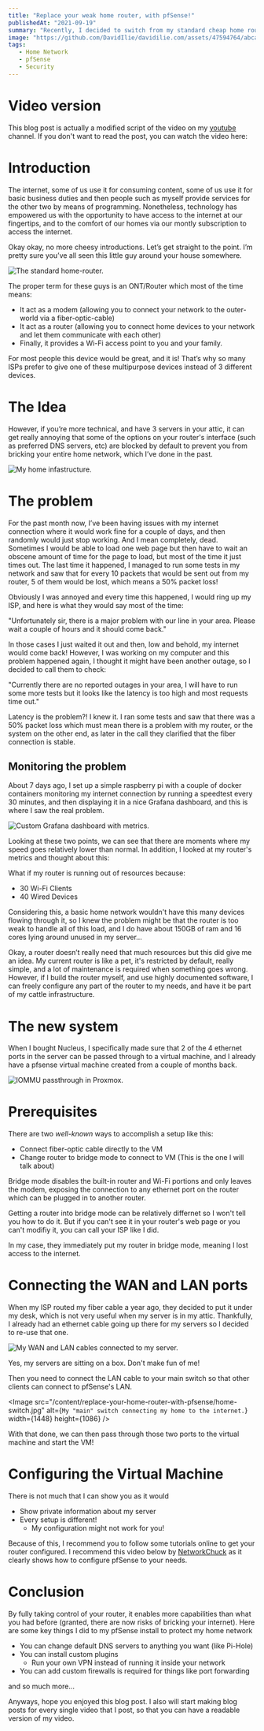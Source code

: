```yaml
---
title: "Replace your weak home router, with pfSense!"
publishedAt: "2021-09-19"
summary: "Recently, I decided to switch from my standard cheap home router, to a custom virtual machine running pfSense on my server. This blog post will contain all the hurdles and issues that I went through, and how you can setup this up for yourself!"
image: "https://github.com/DavidIlie/davidilie.com/assets/47594764/abca51a7-7433-47ac-bc36-dc8a9499b369"
tags:
   - Home Network
   - pfSense
   - Security
---
```


# Video version

This blog post is actually a modified script of the video on my [youtube](https://www.youtube.com/channel/UC92hn9Y8WcY_5LribMDW8uA) channel. If you don't want to read the post, you can watch the video here:

<YouTubeVideo url="https://www.youtube.com/embed/NwNfNV2neVc" />

# Introduction

The internet, some of us use it for consuming content, some of us use it for basic business duties and then people such as myself provide services for the other two by means of programming. Nonetheless, technology has empowered us with the opportunity to have access to the internet at our fingertips, and to the comfort of our homes via our montly subscription to access the internet.

Okay okay, no more cheesy introductions. Let’s get straight to the point. I’m pretty sure you’ve all seen this little guy around your house somewhere.

<Image
   src="/content/replace-your-home-router-with-pfsense/ont-router.jpg"
   alt="The standard home-router."
   width={800}
   height={800}
/>

The proper term for these guys is an ONT/Router which most of the time means:

-  It act as a modem (allowing you to connect your network to the outer-world via a fiber-optic-cable)
-  It act as a router (allowing you to connect home devices to your network and let them communicate with each other)
-  Finally, it provides a Wi-Fi access point to you and your family.

For most people this device would be great, and it is! That’s why so many ISPs prefer to give one of these multipurpose devices instead of 3 different devices.

# The Idea

However, if you’re more technical, and have 3 servers in your attic, it can get really annoying that some of the options on your router's interface (such as preferred DNS servers, etc) are blocked by default to prevent you from bricking your entire home network, which I’ve done in the past.

<Image
   src="/content/replace-your-home-router-with-pfsense/home-cluster.png"
   alt="My home infastructure."
   width={1295}
   height={410}
/>

# The problem

For the past month now, I’ve been having issues with my internet connection where it would work fine for a couple of days, and then randomly would just stop working. And I mean completely, dead. Sometimes I would be able to load one web page but then have to wait an obscene amount of time for the page to load, but most of the time it just times out. The last time it happened, I managed to run some tests in my network and saw that for every 10 packets that would be sent out from my router, 5 of them would be lost, which means a 50% packet loss!

Obviously I was annoyed and every time this happened, I would ring up my ISP, and here is what they would say most of the time:

<Callout italic>
   "Unfortunately sir, there is a major problem with our line in your area.
   Please wait a couple of hours and it should come back."
</Callout>

In those cases I just waited it out and then, low and behold, my internet would come back! However, I was working on my computer and this problem happened again, I thought it might have been another outage, so I decided to call them to check:

<Callout italic>
   "Currently there are no reported outages in your area, I will have to run
   some more tests but it looks like the latency is too high and most requests
   time out."
</Callout>

Latency is the problem?! I knew it. I ran some tests and saw that there was a 50% packet loss which must mean there is a problem with my router, or the system on the other end, as later in the call they clarified that the fiber connection is stable.

## Monitoring the problem

About 7 days ago, I set up a simple raspberry pi with a couple of docker containers monitoring my internet connection by running a speedtest every 30 minutes, and then displaying it in a nice Grafana dashboard, and this is where I saw the real problem.

<Image
   src="/content/replace-your-home-router-with-pfsense/monitoring-pi.png"
   alt="Custom Grafana dashboard with metrics."
   width={806}
   height={683}
/>

Looking at these two points, we can see that there are moments where my speed goes relatively lower than normal. In addition, I looked at my router's metrics and thought about this:

What if my router is running out of resources because:

-  30 Wi-Fi Clients
-  40 Wired Devices

Considering this, a basic home network wouldn't have this many devices flowing through it, so I knew the problem might be that the router is too weak to handle all of this load, and I do have about 150GB of ram and 16 cores lying around unused in my server…

<Callout emoji="🤔">
   Okay, a router doesn’t really need that much resources but this did give me
   an idea. My current router is like a pet, it's restricted by default, really
   simple, and a lot of maintenance is required when something goes wrong.
   However, if I build the router myself, and use highly documented software, I
   can freely configure any part of the router to my needs, and have it be part
   of my cattle infrastructure.
</Callout>

# The new system

When I bought Nucleus, I specifically made sure that 2 of the 4 ethernet ports in the server can be passed through to a virtual machine, and I already have a pfsense virtual machine created from a couple of months back.

<Image
   src="/content/replace-your-home-router-with-pfsense/iommu-pci-device.png"
   alt="IOMMU passthrough in Proxmox."
   width={432}
   height={201}
/>

# Prerequisites

There are two _well-known_ ways to accomplish a setup like this:

-  Connect fiber-optic cable directly to the VM
-  Change router to bridge mode to connect to VM (This is the one I will talk about)

<Callout>
   Bridge mode disables the built-in router and Wi-Fi portions and only leaves
   the modem, exposing the connection to any ethernet port on the router which
   can be plugged in to another router.
</Callout>

Getting a router into bridge mode can be relatively differnet so I won't tell you how to do it. But if you can't see it in your router's web page or you can't modifiy it, you can call your ISP like I did.

In my case, they immediately put my router in bridge mode, meaning I lost access to the internet.

# Connecting the WAN and LAN ports

When my ISP routed my fiber cable a year ago, they decided to put it under my desk, which is not very useful when my server is in my attic. Thankfully, I already had an ethernet cable going up there for my servers so I decided to re-use that one.

<Image
   src="/content/replace-your-home-router-with-pfsense/server-wan-lan.jpg"
   alt="My WAN and LAN cables connected to my server."
   width={1448}
   height={1086}
/>

Yes, my servers are sitting on a box. Don't make fun of me!

Then you need to connect the LAN cable to your main switch so that other clients can connect to pfSense's LAN.

<Image
   src="/content/replace-your-home-router-with-pfsense/home-switch.jpg"
   alt={`My "main" switch connecting my home to the internet.`}
   width={1448}
   height={1086}
/>

With that done, we can then pass through those two ports to the virtual machine and start the VM!

# Configuring the Virtual Machine

There is not much that I can show you as it would

-  Show private information about my server
-  Every setup is different!
   -  My configuration might not work for you!

Because of this, I recommend you to follow some tutorials online to get your router configured. I recommend this video below by [NetworkChuck](https://www.youtube.com/c/NetworkChuck) as it clearly shows how to configure pfSense to your needs.

<YouTubeVideo url="https://www.youtube.com/embed/lUzSsX4T4WQ" />

# Conclusion

By fully taking control of your router, it enables more capabilities than what you had before (granted, there are now risks of bricking your internet). Here are some key things I did to my pfSense install to protect my home network

-  You can change default DNS servers to anything you want (like Pi-Hole)
-  You can install custom plugins
   -  Run your own VPN instead of running it inside your network
-  You can add custom firewalls is required for things like port forwarding

and so much more...

Anyways, hope you enjoyed this blog post. I also will start making blog posts for every single video that I post, so that you can have a readable version of my video.
